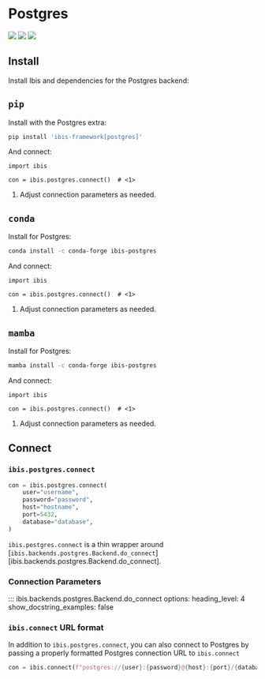 # Postgres

![](https://img.shields.io/badge/memtables-fallback-yellow?style=flat-square) ![](https://img.shields.io/badge/inputs-Postgres tables-blue?style=flat-square) ![](https://img.shields.io/badge/outputs-Postgres tables | CSV | pandas | Parquet | PyArrow-orange?style=flat-square)

## Install

Install Ibis and dependencies for the Postgres backend:

::: {.panel-tabset}

## `pip`

Install with the Postgres extra:

```.bash
pip install 'ibis-framework[postgres]'
```

And connect:

```.python
import ibis

con = ibis.postgres.connect()  # <1>
```

1. Adjust connection parameters as needed.

## `conda`

Install for Postgres:

```.bash
conda install -c conda-forge ibis-postgres
```

And connect:

```.python
import ibis

con = ibis.postgres.connect()  # <1>
```

1. Adjust connection parameters as needed.

## `mamba`

Install for Postgres:

```.bash
mamba install -c conda-forge ibis-postgres
```

And connect:

```.python
import ibis

con = ibis.postgres.connect()  # <1>
```

1. Adjust connection parameters as needed.

:::

## Connect

### `ibis.postgres.connect`

```python
con = ibis.postgres.connect(
    user="username",
    password="password",
    host="hostname",
    port=5432,
    database="database",
)
```

::: {.callout-note}
`ibis.postgres.connect` is a thin wrapper around [`ibis.backends.postgres.Backend.do_connect`][ibis.backends.postgres.Backend.do_connect].
:::

### Connection Parameters

<!-- prettier-ignore-start -->
::: ibis.backends.postgres.Backend.do_connect
    options:
      heading_level: 4
      show_docstring_examples: false
<!-- prettier-ignore-end -->

### `ibis.connect` URL format

In addition to `ibis.postgres.connect`, you can also connect to Postgres by
passing a properly formatted Postgres connection URL to `ibis.connect`

```python
con = ibis.connect(f"postgres://{user}:{password}@{host}:{port}/{database}")
```
